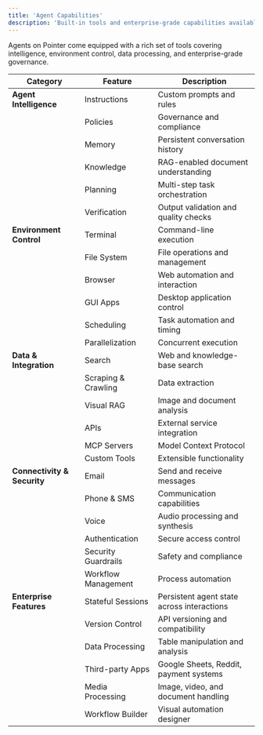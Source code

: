 ```yaml
---
title: 'Agent Capabilities'
description: 'Built-in tools and enterprise-grade capabilities available to every Pointer agent.'
---
```


Agents on Pointer come equipped with a rich set of tools covering intelligence, environment control, data processing, and enterprise-grade governance.

| Category | Feature | Description |
|----------|---------|-------------|
| **Agent Intelligence** | Instructions | Custom prompts and rules |
| | Policies | Governance and compliance |
| | Memory | Persistent conversation history |
| | Knowledge | RAG-enabled document understanding |
| | Planning | Multi-step task orchestration |
| | Verification | Output validation and quality checks |
| **Environment Control** | Terminal | Command-line execution |
| | File System | File operations and management |
| | Browser | Web automation and interaction |
| | GUI Apps | Desktop application control |
| | Scheduling | Task automation and timing |
| | Parallelization | Concurrent execution |
| **Data & Integration** | Search | Web and knowledge-base search |
| | Scraping & Crawling | Data extraction |
| | Visual RAG | Image and document analysis |
| | APIs | External service integration |
| | MCP Servers | Model Context Protocol |
| | Custom Tools | Extensible functionality |
| **Connectivity & Security** | Email | Send and receive messages |
| | Phone & SMS | Communication capabilities |
| | Voice | Audio processing and synthesis |
| | Authentication | Secure access control |
| | Security Guardrails | Safety and compliance |
| | Workflow Management | Process automation |
| **Enterprise Features** | Stateful Sessions | Persistent agent state across interactions |
| | Version Control | API versioning and compatibility |
| | Data Processing | Table manipulation and analysis |
| | Third-party Apps | Google Sheets, Reddit, payment systems |
| | Media Processing | Image, video, and document handling |
| | Workflow Builder | Visual automation designer | 